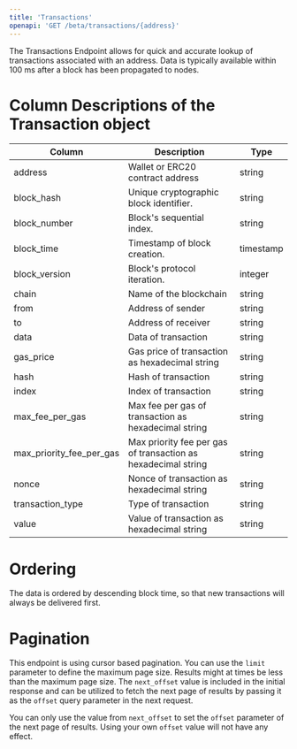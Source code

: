 ```yaml
---
title: 'Transactions'
openapi: 'GET /beta/transactions/{address}'
---
```


The Transactions Endpoint allows for quick and accurate lookup of transactions associated with an address.
Data is typically available within 100 ms after a block has been propagated to nodes.


# Column Descriptions of the Transaction object

| Column                          | Description                                                   | Type          |
|---------------------------------|---------------------------------------------------------------|---------------|
| address                         | Wallet or ERC20 contract address                              | string        |
| block_hash                      | Unique cryptographic block identifier.                        | string        |
| block_number                    | Block's sequential index.                                     | string        |
| block_time                      | Timestamp of block creation.                                  | timestamp     |
| block_version                   | Block's protocol iteration.                                   | integer       |
| chain                           | Name of the blockchain                                        | string        |
| from                            | Address of sender                                             | string        |
| to                              | Address of receiver                                           | string        |
| data                            | Data of transaction                                           | string        |
| gas_price                       | Gas price of transaction as hexadecimal string                | string        |
| hash                            | Hash of transaction                                           | string        |
| index                           | Index of transaction                                          | string        |
| max_fee_per_gas                 | Max fee per gas of transaction as hexadecimal string          | string        |
| max_priority_fee_per_gas        | Max priority fee per gas of transaction as hexadecimal string | string        |
| nonce                           | Nonce of transaction as hexadecimal string                    | string        |
| transaction_type                | Type of transaction                                           | string        |
| value                           | Value of transaction as hexadecimal string                    | string        |

# Ordering

The data is ordered by descending block time, so that new transactions will always be delivered first.


# Pagination

This endpoint is using cursor based pagination. You can use the `limit` parameter to define the maximum page size. 
Results might at times be less than the maximum page size. 
The `next_offset` value is included in the initial response and can be utilized to fetch the next page of results by passing it as the `offset` query parameter in the next request.

<Warning>You can only use the value from `next_offset` to set the `offset` parameter of the next page of results. Using your own `offset` value will not have any effect.</Warning>